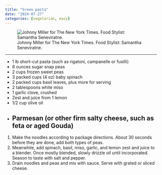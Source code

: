 ```yaml
---
title: "Green pasta"
date: "2024-07-27"
categories: [vegetarian, easy]
---
```


![Johnny Miller for The New York Times. Food Stylist: Samantha Seneviratne.](https://static01.nyt.com/images/2024/06/20/multimedia/ab-extra-green-pasta-saladrex-mfqv/ab-extra-green-pasta-saladrex-mfqv-threeByTwoMediumAt2X.jpg?width=1280&quality=75&auto=webp)

---

- 1 lb short-cut pasta (such as rigatoni, campanelle or fusilli)
- 8 ounces sugar snap peas
- 2 cups frozen sweet peas
- 3 packed cups (4 oz) baby spinach
- 2 packed cups basil leaves, plus more for serving
- 2 tablespoons white miso
- 1 garlic clove, crushed
- Zest and juice from 1 lemon
- 1/2 cup olive oil
- Parmesan (or other firm salty cheese, such as feta or aged Gouda)
---

1. Make the noodles according to package directions. About 30 seconds before
they are done, add both types of peas.
1. Meanwhile, add spinach, basil, miso, garlic, and lemon zest and juice to 
a blender. Once mostly blended, slowly drizzle oil until incorporated. Season
to taste with salt and pepper.
1. Drain noodles and peas and mix with sauce. Serve with grated or sliced cheese.